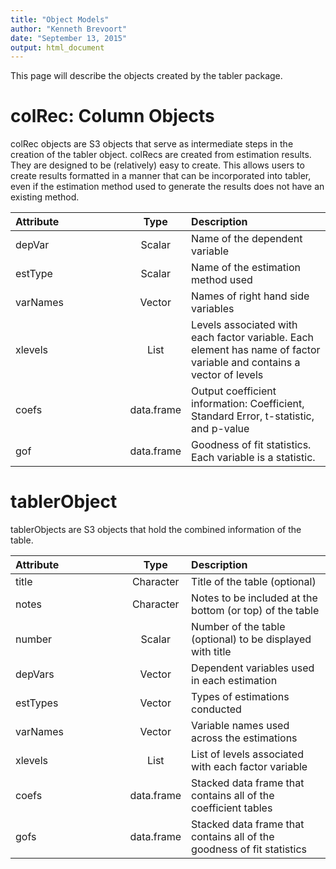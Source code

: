 ```yaml
---
title: "Object Models"
author: "Kenneth Brevoort"
date: "September 13, 2015"
output: html_document
---
```


This page will describe the objects created by the tabler package.  

# colRec:  Column Objects

colRec objects are S3 objects that serve as intermediate steps in the creation
of the tabler object.  colRecs are created from estimation results.  They are
designed to be (relatively) easy to create.  This allows users to create results
formatted in a manner that can be incorporated into tabler, even if the
estimation method used to generate the results does not have an existing method.

| Attribute | Type | Description |
| :-------- | :--: | :---------- |
| depVar | Scalar | Name of the dependent variable |
| estType | Scalar | Name of the estimation method used |
| varNames | Vector | Names of right hand side variables |
| xlevels | List | Levels associated with each factor variable.  Each element has name of factor variable and contains a vector of levels |
| coefs | data.frame | Output coefficient information:  Coefficient, Standard Error, t-statistic, and p-value |
| gof | data.frame | Goodness of fit statistics.  Each variable is a statistic. |

# tablerObject

tablerObjects are S3 objects that hold the combined information of the table.

| Attribute | Type | Description |
| :-------- | :--: | :---------- |
| title | Character | Title of the table (optional) |
| notes | Character | Notes to be included at the bottom (or top) of the table |
| number | Scalar | Number of the table (optional) to be displayed with title |
| depVars | Vector | Dependent variables used in each estimation |
| estTypes | Vector | Types of estimations conducted |
| varNames | Vector | Variable names used across the estimations |
| xlevels | List | List of levels associated with each factor variable |
| coefs | data.frame | Stacked data frame that contains all of the coefficient tables |
| gofs | data.frame | Stacked data frame that contains all of the goodness of fit statistics |




